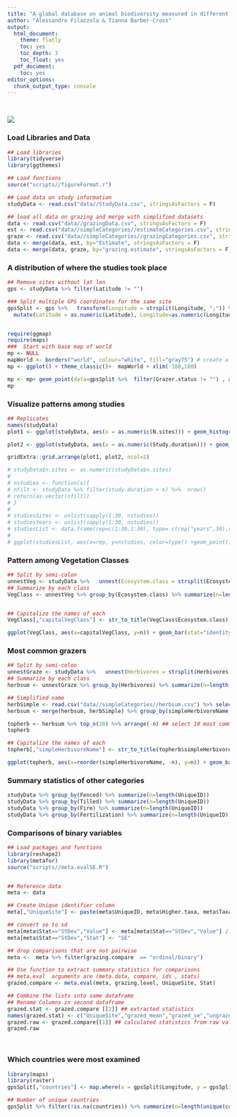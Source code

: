 ```yaml
---
title: "A global database on animal biodiversity measured in different grazing treatments"
author: "Alessandro Filazzola & Tianna Barber-Cross"
output:
  html_document:
    theme: flatly
    toc: yes
    toc_depth: 3
    toc_float: yes
  pdf_document:
    toc: yes
editor_options: 
  chunk_output_type: console
---
```

<br>  


![](./grazing.jpg)

### Load Libraries and Data
```r
## Load libraries
library(tidyverse)
library(ggthemes)

## Load functions
source("scripts//figureFormat.r")

## Load data on study information
studyData <- read.csv("data//StudyData.csv", stringsAsFactors = F)

## load all data on grazing and merge with simplified datasets
data <- read.csv("data//grazingData.csv", stringsAsFactors = F)
est <- read.csv("data//simpleCategories//estimateCategories.csv", stringsAsFactors = F)
graze <- read.csv("data//simpleCategories//grazingCategories.csv", stringsAsFactors = F)
data <- merge(data, est, by="Estimate", stringsAsFactors = F)
data <- merge(data, graze, by="grazing.estimate", stringsAsFactors = F)

```

### A distribution of where the studies took place
```r

## Remove sites without lat lon
gps <- studyData %>% filter(Latitude != "")

### Split multiple GPS coordinates for the same site
gpsSplit <- gps %>%   transform(Longitude = strsplit(Longitude, ";")) %>%   transform(Latitude = strsplit(Latitude, ";"))  %>%   unnest(Longitude, Latitude) %>% ## unnest lat/lon 
  mutate(Latitude = as.numeric(Latitude), Longitude=as.numeric(Longitude))


require(ggmap)
require(maps)
###  Start with base map of world
mp <- NULL
mapWorld <- borders("world", colour="white", fill="gray75") # create a layer of borders
mp <- ggplot() + theme_classic()+  mapWorld + xlim(-180,180)

mp <- mp+ geom_point(data=gpsSplit %>%  filter(Grazer.status != "") , aes(x=Longitude, y=Latitude, fill=Grazer.status), size=3, pch=21) + scale_fill_manual(values=c("#D55E00", "#009E73", "#56B4E9","grey50")) + ylab("Latitude") + xlab("Longitude") 
mp

```


### Visualize patterns among studies
```r
## Replicates
names(studyData)
plot1 <- ggplot(studyData, aes(x = as.numeric(N.sites))) + geom_histogram(fill="Grey50", bins=10) + theme_Publication() + xlab("Number of sites") + ylab("Frequency of studies") + scale_x_continuous(trans =  "log2")

plot2 <- ggplot(studyData, aes(x = as.numeric(Study.duration))) + geom_histogram(fill="Grey50",bins=10) + theme_Publication() + xlab("Duration of study in years") + ylab("Frequency of studies")+ scale_x_continuous(trans =  "log2")

gridExtra::grid.arrange(plot1, plot2, ncol=2)

# studyData$n.sites <- as.numeric(studyData$n.sites)
# 
# nstudies <- function(x){
# nfilt <- studyData %>% filter(study.duration > x) %>%  nrow()
# return(as.vector(nfilt))
# }
# 
# studiesSites <- unlist(sapply(1:30, nstudies))
# studiesYears <- unlist(sapply(1:30, nstudies))
# studiesList <- data.frame(rep=c(1:30,1:30), type= c(rep("years",30),rep("sites",30)), nstudies = c(studiesYears, studiesSites))
# 
# ggplot(studiesList, aes(x=rep, y=nstudies, color=type)) +geom_point()
```

### Pattern among Vegetation Classes
```r
## Split by semi-colon
unnestVeg <- studyData %>%   unnest(Ecosystem.class = strsplit(Ecosystem.class, ";"))
## Summarize by each class
VegClass <- unnestVeg %>% group_by(Ecosystem.class) %>% summarize(n=length(Ecosystem.class)) %>% filter(!is.na(Ecosystem.class))


## Capitalize the names of each
VegClass[,"capitalVegClass"] <- str_to_title(VegClass$Ecosystem.class)

ggplot(VegClass, aes(x=capitalVegClass, y=n)) + geom_bar(stat="identity") + theme_Publication() + xlab("") + ylab("Number of studies") + coord_flip()

```

### Most common grazers
```r
## Split by semi-colon
unnestGraze <- studyData %>%   unnest(Herbivores = strsplit(Herbivores, ";"))
## Summarize by each class
herbsum <- unnestGraze %>% group_by(Herbivores) %>% summarize(n=length(Herbivores)) %>% filter(!is.na(Herbivores)) 

## Simplified name
herbSimple <- read.csv("data//simpleCategories//herbsum.csv") %>% select(-n)
herbsum <- merge(herbsum, herbSimple) %>% group_by(simpleHerbivoreName) %>% summarize(n=sum(n)) 

topherb <- herbsum %>% top_n(20) %>% arrange(-n) ## select 10 most commonly surveyed
topherb

## Capitalize the names of each
topherb[,"simpleHerbivoreName"] <- str_to_title(topherb$simpleHerbivoreName)

ggplot(topherb, aes(x=reorder(simpleHerbivoreName, -n), y=n)) + geom_bar(stat="identity") + theme_Publication() + xlab("") + ylab("Number of studies") + coord_flip()

```

### Summary statistics of other categories
```r
studyData %>% group_by(Fenced) %>% summarize(n=length(UniqueID))
studyData %>% group_by(Tilled) %>% summarize(n=length(UniqueID))
studyData %>% group_by(Fire) %>% summarize(n=length(UniqueID))
studyData %>% group_by(Fertilization) %>% summarize(n=length(UniqueID))

```

### Comparisons of binary variables
```r


## Load packages and functions
library(reshape2)
library(metafor)
source("scripts//meta.evalSE.R")


## Reference data
meta <- data

## Create Unique identifier column
meta[,"UniqueSite"] <- paste(meta$UniqueID, meta$Higher.taxa, meta$Taxa, meta$Estimate, meta$SiteID, sep="-")

## convert se to sd
meta[meta$Stat=="StDev","Value"] <- meta[meta$Stat=="StDev","Value"] / sqrt(as.numeric(meta[meta$Stat=="StDev","replicate"] ))
meta[meta$Stat=="StDev","Stat"] <- "SE"

## drop comparisons that are not pairwise
meta <-  meta %>% filter(grazing.compare  == "ordinal/binary")

## Use function to extract summary statistics for comparisons
## meta.eval  arguments are (meta.data, compare, ids , stats)
grazed.compare <- meta.eval(meta, grazing.level, UniqueSite, Stat)

## Combine the lists into same dataframe
## Rename Columns in second dataframe
grazed.stat <- grazed.compare [[2]] ## extracted statistics 
names(grazed.stat) <- c("UniqueSite","grazed_mean","grazed_se","ungrazed_mean","ungrazed_se","grazed_n","ungrazed_n") ## rename columns to match
grazed.raw <- grazed.compare[[1]] ## calculated statistics from raw values
grazed.raw

  
```


### Which countries were most examined
```r
library(maps)
library(raster)
gpsSplit[,"countries"] <- map.where(x = gpsSplit$Longitude, y = gpsSplit$Latitude)

## Number of unique countries
gpsSplit %>% filter(!is.na(countries)) %>% summarize(n=length(unique(countries)))

```




